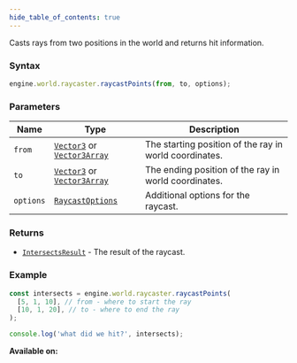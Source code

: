 ```yaml
---
hide_table_of_contents: true
---
```



Casts rays from two positions in the world and returns hit information.

### Syntax

```js
engine.world.raycaster.raycastPoints(from, to, options);
```

### Parameters

| Name      | Type                                                                         | Description                                            |
| --------- | ---------------------------------------------------------------------------- | ------------------------------------------------------ |
| `from`    | [`Vector3`](/sdk/types/Vector3) or [`Vector3Array`](/sdk/types/Vector3Array) | The starting position of the ray in world coordinates. |
| `to`      | [`Vector3`](/sdk/types/Vector3) or [`Vector3Array`](/sdk/types/Vector3Array) | The ending position of the ray in world coordinates.   |
| `options` | [`RaycastOptions`](/sdk/types/RaycastOptions)                                | Additional options for the raycast.                    |

### Returns

- [`IntersectsResult`](/sdk/types/IntersectsResult) - The result of the raycast.

### Example

```js
const intersects = engine.world.raycaster.raycastPoints(
  [5, 1, 10], // from - where to start the ray
  [10, 1, 20], // to - where to end the ray
);

console.log('what did we hit?', intersects);
```

**Available on:** <ClientTag />
